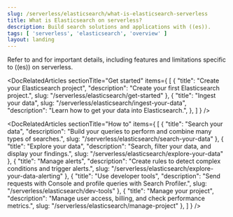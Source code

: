 ```yaml
---
slug: /serverless/elasticsearch/what-is-elasticsearch-serverless
title: What is Elasticsearch on serverless?
description: Build search solutions and applications with ((es)).
tags: [ 'serverless', 'elasticsearch', 'overview' ]
layout: landing
---
```


<DocBadge template="technical preview" />

<DocLandingHero
  title="Elasticsearch"
  description="Elasticsearch allows you to build custom applications. Whether you have structured or unstructured text, numerical data, or geospatial data, Elasticsearch can efficiently store and index it in a way that supports fast searches."
  image="elasticsearch"
  headerIcon="logoElasticsearch"
  display="align"
/>

<DocCallOut title="Understanding Elasticsearch on serverless" color="warning">

Refer to <DocLink slug="/serverless/elasticsearch/differences" text="Serverless differences"/> and <DocLink slug="/serverless/elasticsearch/technical-preview-limitations" text="Technical preview limitations"/> for important details, including features and limitations specific to ((es)) on serverless.

</DocCallOut>

<DocRelatedArticles
  sectionTitle="Get started"
  items={
    [
      {
        "title": "Create your Elasticsearch project",
        "description": "Create your first Elasticsearch project.",
        slug: "/serverless/elasticsearch/get-started"
      },
      {
        "title": "Ingest your data",
        slug: "/serverless/elasticsearch/ingest-your-data",
        "description": "Learn how to get your data into Elasticsearch.",
      },
    ]
  }
/>

<DocRelatedArticles
  sectionTitle="How to"
  items={
    [
      {
        "title": "Search your data",
        "description": "Build your queries to perform and combine many types of searches.",
        slug: "/serverless/elasticsearch/search-your-data"
      },
      {
        "title": "Explore your data",
        "description": "Search, filter your data, and display your findings.",
        slug: "/serverless/elasticsearch/explore-your-data"
      },
      {
        "title": "Manage alerts",
        "description": "Create rules to detect complex conditions and trigger alerts.",
        slug: "/serverless/elasticsearch/explore-your-data-alerting"
      },
      {
        "title": "Use developer tools",
        "description": "Send requests with Console and profile queries with Search Profiler.",
        slug: "/serverless/elasticsearch/dev-tools"
      },
      {
        "title": "Manage your project",
        "description": "Manage user access, billing, and check performance metrics.",
        slug: "/serverless/elasticsearch/manage-project"
      },
    ]
  }
/>

